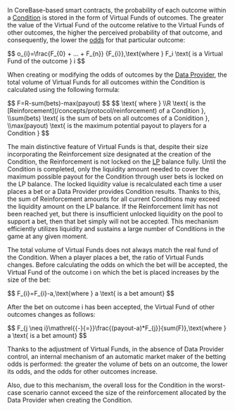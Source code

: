 
<PageHeadline
  title="Virtual Funds"
  subTitle="Virtual Funds are a mechanism for calculating the probability of outcomes for a Condition"
/>

In CoreBase-based smart contracts, the probability of each outcome within a
[Condition](/concepts/protocol/conditions) is stored in the form of Virtual Funds of outcomes.
The greater the value of the Virtual Fund of the outcome relative to the Virtual Funds of other outcomes,
the higher the perceived probability of that outcome, and consequently, the lower the [odds](/concepts/protocol/odds)
for that particular outcome:

<Formula>
$$
o_{i}=\frac{F_{0} + ... + F_{n}} {F_{i}},\text{where } F_i \text{ is a Virtual Fund of the outcome } i
$$
</Formula>

When creating or modifying the odds of outcomes by the [Data Provider](/concepts/basic/data-providers), the total
volume of Virtual Funds for all outcomes within the Condition is calculated using the following formula:

<Formula>
$$
F=R-sum(bets)-max(payout)
$$
</Formula>

<Formula className="text-md">
$$
\text{ where }
\\R \text{ is the [Reinforcement](/concepts/protocol/reinforcement) of a Condition },
\\sum(bets) \text{ is the sum of bets on all outcomes of a Conidition },
\\max(payout) \text{ is the maximum potential payout to players for a Condition }
$$
</Formula>

The main distinctive feature of Virtual Funds is that, despite their size incorporating the Reinforcement size
designated at the creation of the Condition, the Reinforcement is not locked on the [LP](/contracts/lp) balance fully.
Until the Condition is completed, only the liquidity amount needed to cover the maximum possible payout for
the Condition through user bets is locked on the LP balance. The locked liquidity value is recalculated each time a user
places a bet or a Data Provider provides Condition results. Thanks to this, the sum of Reinforcement amounts for all
current Conditions may exceed the liquidity amount on the LP balance. If the Reinforcement limit has not been reached
yet, but there is insufficient unlocked liquidity on the pool to support a bet, then that bet simply will not be accepted.
This mechanism efficiently utilizes liquidity and sustains a large number of Conditions in the game at any given moment.

The total volume of Virtual Funds does not always match the real fund of the Condition. When a player places
a bet, the ratio of Virtual Funds changes. Before calculating the odds on which the bet will be accepted, the
Virtual Fund of the outcome i on which the bet is placed increases by the size of the bet:

<Formula>
$$
F_{i}=F_{i}-a,\text{where } a \text{ is a bet amount}
$$
</Formula>

After the bet on outcome i has been accepted, the Virtual Fund of other outcomes changes as follows:

<Formula>
$$
F_{j \neq i}\mathrel{{-}{=}}\frac{(payout-a)*F_{j}}{sum(F)},\text{where } a \text{ is a bet amount}
$$
</Formula>

Thanks to the adjustment of Virtual Funds, in the absence of Data Provider control, an internal
mechanism of an automatic market maker of the betting odds is performed: the greater the volume of bets on an outcome,
the lower its odds, and the odds for other outcomes increase.

Also, due to this mechanism, the overall loss for the Condition in the worst-case scenario cannot exceed the size of
the reinforcement allocated by the Data Provider when creating the Condition.
